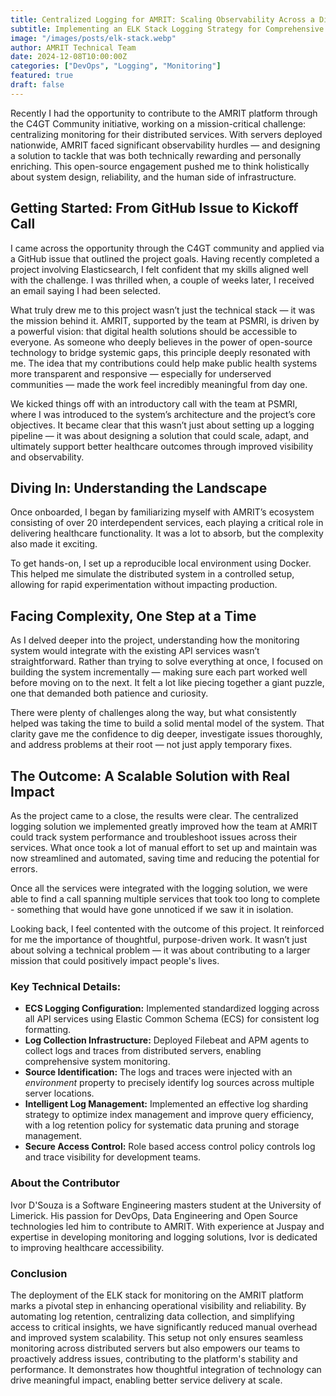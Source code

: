 ```yaml
---
title: Centralized Logging for AMRIT: Scaling Observability Across a Distributed Infrastructure
subtitle: Implementing an ELK Stack Logging Strategy for Comprehensive System Monitoring
image: "/images/posts/elk-stack.webp"
author: AMRIT Technical Team
date: 2024-12-08T10:00:00Z
categories: ["DevOps", "Logging", "Monitoring"]
featured: true
draft: false
---
```


Recently I had the opportunity to contribute to the AMRIT platform through the C4GT Community initiative, working on a mission-critical challenge: centralizing monitoring for their distributed services. With servers deployed nationwide, AMRIT faced significant observability hurdles — and designing a solution to tackle that was both technically rewarding and personally enriching. This open-source engagement pushed me to think holistically about system design, reliability, and the human side of infrastructure.

<strong>
<h2>Getting Started: From GitHub Issue to Kickoff Call</h2>
</strong>
I came across the opportunity through the C4GT community and applied via a GitHub issue that outlined the project goals. Having recently completed a project involving Elasticsearch, I felt confident that my skills aligned well with the challenge. I was thrilled when, a couple of weeks later, I received an email saying I had been selected.

What truly drew me to this project wasn’t just the technical stack — it was the mission behind it. AMRIT, supported by the team at PSMRI, is driven by a powerful vision: that digital health solutions should be accessible to everyone. As someone who deeply believes in the power of open-source technology to bridge systemic gaps, this principle deeply resonated with me. The idea that my contributions could help make public health systems more transparent and responsive — especially for underserved communities — made the work feel incredibly meaningful from day one.

We kicked things off with an introductory call with the team at PSMRI, where I was introduced to the system’s architecture and the project’s core objectives. It became clear that this wasn’t just about setting up a logging pipeline — it was about designing a solution that could scale, adapt, and ultimately support better healthcare outcomes through improved visibility and observability.

<strong>
<h2>Diving In: Understanding the Landscape</h2>
</strong>
Once onboarded, I began by familiarizing myself with AMRIT’s ecosystem consisting of over 20 interdependent services, each playing a critical role in delivering healthcare functionality. It was a lot to absorb, but the complexity also made it exciting.

To get hands-on, I set up a reproducible local environment using Docker. This helped me simulate the distributed system in a controlled setup, allowing for rapid experimentation without impacting production.


<strong>
<h2>Facing Complexity, One Step at a Time</h2>
</strong>
As I delved deeper into the project, understanding how the monitoring system would integrate with the existing API services wasn’t straightforward. Rather than trying to solve everything at once, I focused on building the system incrementally — making sure each part worked well before moving on to the next. It felt a lot like piecing together a giant puzzle, one that demanded both patience and curiosity.

There were plenty of challenges along the way, but what consistently helped was taking the time to build a solid mental model of the system. That clarity gave me the confidence to dig deeper, investigate issues thoroughly, and address problems at their root — not just apply temporary fixes.

<strong>
<h2>The Outcome: A Scalable Solution with Real Impact</h2>
</strong>
As the project came to a close, the results were clear. The centralized logging solution we implemented greatly improved how the team at AMRIT could track system performance and troubleshoot issues across their services. What once took a lot of manual effort to set up and maintain was now streamlined and automated, saving time and reducing the potential for errors.

Once all the services were integrated with the logging solution, we were able to find a call spanning multiple services that took too long to complete - something that would have gone unnoticed if we saw it in isolation.

Looking back, I feel contented with the outcome of this project. It reinforced for me the importance of thoughtful, purpose-driven work. It wasn’t just about solving a technical problem — it was about contributing to a larger mission that could positively impact people's lives.


<h3>Key Technical Details:</h3>
<ul>
<li>
<strong>ECS Logging Configuration:</strong> 
Implemented standardized logging across all API services using Elastic Common Schema (ECS) for consistent log formatting.
</li>

<li>
<strong>Log Collection Infrastructure:</strong> 
Deployed Filebeat and APM agents to collect logs and traces from distributed servers, enabling comprehensive system monitoring.
</li>

<li>
<strong>Source Identification:</strong> 
The logs and traces were injected with an <i>environment</i> property to precisely identify log sources across multiple server locations.
</li>

<li>
<strong>Intelligent Log Management:</strong> 
Implemented an effective log sharding strategy to optimize index management and improve query efficiency, with a log retention policy for systematic data pruning and storage management.
</li>


<li>
<strong>Secure Access Control:</strong> 
Role based access control policy controls log and trace visibility for development teams.
</li>
</ul>

<h3>About the Contributor</h3>

Ivor D'Souza is a Software Engineering masters student at the University of Limerick. His passion for DevOps, Data Engineering and Open Source technologies led him to contribute to AMRIT. With experience at Juspay and expertise in developing monitoring and logging solutions, Ivor is dedicated to improving healthcare accessibility.

<h3>Conclusion</h3>

The deployment of the ELK stack for monitoring on the AMRIT platform marks a pivotal step in enhancing operational visibility and reliability. By automating log retention, centralizing data collection, and simplifying access to critical insights, we have significantly reduced manual overhead and improved system scalability. This setup not only ensures seamless monitoring across distributed servers but also empowers our teams to proactively address issues, contributing to the platform's stability and performance. It demonstrates how thoughtful integration of technology can drive meaningful impact, enabling better service delivery at scale.








